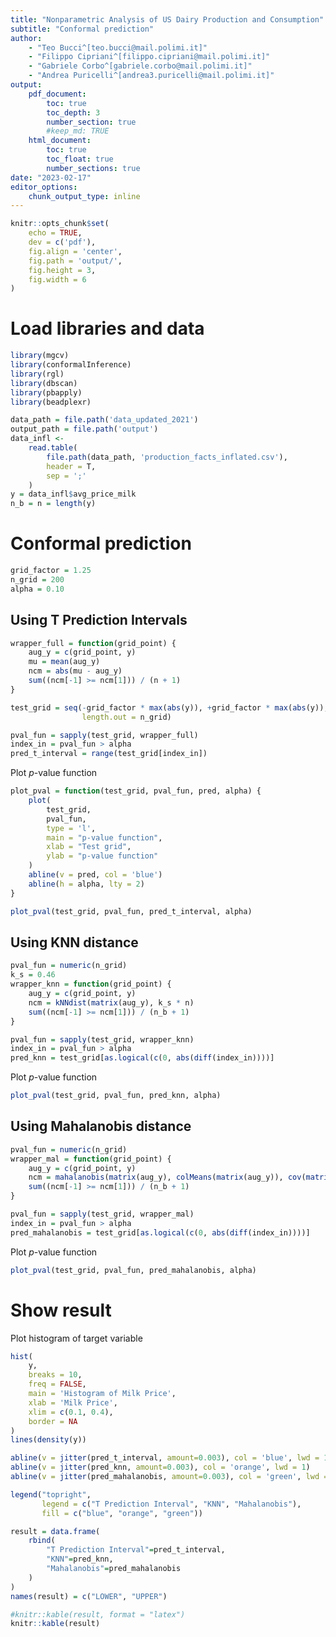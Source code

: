 ```yaml
---
title: "Nonparametric Analysis of US Dairy Production and Consumption"
subtitle: "Conformal prediction"
author:
    - "Teo Bucci^[teo.bucci@mail.polimi.it]"
    - "Filippo Cipriani^[filippo.cipriani@mail.polimi.it]"
    - "Gabriele Corbo^[gabriele.corbo@mail.polimi.it]"
    - "Andrea Puricelli^[andrea3.puricelli@mail.polimi.it]"
output:
    pdf_document:
        toc: true
        toc_depth: 3
        number_section: true
        #keep_md: TRUE
    html_document:
        toc: true
        toc_float: true
        number_sections: true
date: "2023-02-17"
editor_options:
    chunk_output_type: inline
---
```

  
```r
knitr::opts_chunk$set(
    echo = TRUE,
    dev = c('pdf'),
    fig.align = 'center',
    fig.path = 'output/',
    fig.height = 3,
    fig.width = 6
)
```

# Load libraries and data

```r
library(mgcv)
library(conformalInference)
library(rgl)
library(dbscan)
library(pbapply)
library(beadplexr)
```

```r
data_path = file.path('data_updated_2021')
output_path = file.path('output')
data_infl <-
    read.table(
        file.path(data_path, 'production_facts_inflated.csv'),
        header = T,
        sep = ';'
    ) 
y = data_infl$avg_price_milk
n_b = n = length(y)
```

# Conformal prediction

```r
grid_factor = 1.25
n_grid = 200
alpha = 0.10
```

## Using T Prediction Intervals

```r
wrapper_full = function(grid_point) {
    aug_y = c(grid_point, y)
    mu = mean(aug_y)
    ncm = abs(mu - aug_y)
    sum((ncm[-1] >= ncm[1])) / (n + 1)
}

test_grid = seq(-grid_factor * max(abs(y)), +grid_factor * max(abs(y)),
                length.out = n_grid)

pval_fun = sapply(test_grid, wrapper_full)
index_in = pval_fun > alpha
pred_t_interval = range(test_grid[index_in])
```

Plot $p$-value function

```r
plot_pval = function(test_grid, pval_fun, pred, alpha) {
    plot(
        test_grid,
        pval_fun,
        type = 'l',
        main = "p-value function",
        xlab = "Test grid",
        ylab = "p-value function"
    )
    abline(v = pred, col = 'blue')
    abline(h = alpha, lty = 2)
}

plot_pval(test_grid, pval_fun, pred_t_interval, alpha)
```

## Using KNN distance

```r
pval_fun = numeric(n_grid)
k_s = 0.46
wrapper_knn = function(grid_point) {
    aug_y = c(grid_point, y)
    ncm = kNNdist(matrix(aug_y), k_s * n)
    sum((ncm[-1] >= ncm[1])) / (n_b + 1)
}

pval_fun = sapply(test_grid, wrapper_knn)
index_in = pval_fun > alpha
pred_knn = test_grid[as.logical(c(0, abs(diff(index_in))))]
```

Plot $p$-value function

```r
plot_pval(test_grid, pval_fun, pred_knn, alpha)
```

## Using Mahalanobis distance

```r
pval_fun = numeric(n_grid)
wrapper_mal = function(grid_point) {
    aug_y = c(grid_point, y)
    ncm = mahalanobis(matrix(aug_y), colMeans(matrix(aug_y)), cov(matrix(aug_y)))
    sum((ncm[-1] >= ncm[1])) / (n_b + 1)
}

pval_fun = sapply(test_grid, wrapper_mal)
index_in = pval_fun > alpha
pred_mahalanobis = test_grid[as.logical(c(0, abs(diff(index_in))))]
```

Plot $p$-value function

```r
plot_pval(test_grid, pval_fun, pred_mahalanobis, alpha)
```

# Show result

Plot histogram of target variable

```r
hist(
    y,
    breaks = 10,
    freq = FALSE,
    main = 'Histogram of Milk Price',
    xlab = 'Milk Price',
    xlim = c(0.1, 0.4),
    border = NA
)
lines(density(y))

abline(v = jitter(pred_t_interval, amount=0.003), col = 'blue', lwd = 1)
abline(v = jitter(pred_knn, amount=0.003), col = 'orange', lwd = 1)
abline(v = jitter(pred_mahalanobis, amount=0.003), col = 'green', lwd = 2)

legend("topright",
       legend = c("T Prediction Interval", "KNN", "Mahalanobis"),
       fill = c("blue", "orange", "green"))
```

```r
result = data.frame(
    rbind(
        "T Prediction Interval"=pred_t_interval,
        "KNN"=pred_knn,
        "Mahalanobis"=pred_mahalanobis
    )
)
names(result) = c("LOWER", "UPPER")

#knitr::kable(result, format = "latex")
knitr::kable(result)
```




